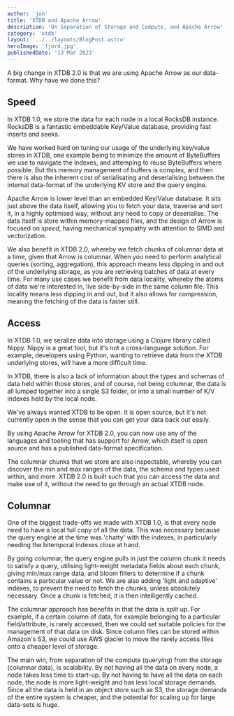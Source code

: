 ```yaml
---
author: 'jon'
title: 'XTDB and Apache Arrow'
description: 'On Separation of Storage and Compute, and Apache Arrow'
category: 'xtdb'
layout: '../../layouts/BlogPost.astro'
heroImage: 'fjord.jpg'
publishedDate: '13 Mar 2023'
---
```


A big change in XTDB 2.0 is that we are using Apache Arrow as our data-format. Why have we done this?

## Speed

In XTDB 1.0, we store the data for each node in a local RocksDB instance. RocksDB is a fantastic embeddable Key/Value database, providing fast inserts and seeks.

We have worked hard on tuning our usage of the underlying key/value stores in XTDB, one example being to minimize the amount of ByteBuffers we use to navigate the indexes, and attemping to reuse ByteBuffers where possible. But this memory management of buffers is complex, and then there is also the inherent cost of serialisating and deserialising between the internal data-format of the underlying KV store and the query engine.

Apache Arrow is lower level than an embedded Key/Value database. It sits just above the data itself, allowing you to fetch your data, traverse and sort it, in a highly optimised way, without any need to copy or deserialise. The data itself is store within memory-mapped files, and the design of Arrow is focused on _speed_, having mechanical sympathy with attention to SIMD and vectorization.

We also benefit in XTDB 2.0, whereby we fetch chunks of columnar data at a time, given that Arrow is columnar. When you need to perform analytical queries (sorting, aggregation), this approach means less dipping in and out of the underlying storage, as you are retrieving batches of data at every time. For many use cases we benefit from data locality, whereby the atoms of data we're interested in, live side-by-side in the same column file. This locality means less dipping in and out, but it also allows for compression, meaning the fetching of the data is faster still.

## Access

In XTDB 1.0, we seralize data into storage using a Clojure library called Nippy. Nippy is a great tool, but it's not a cross-language solution. For example, developers using Python, wanting to retrieve data from the XTDB underlying stores, will have a more difficult time.

In XTDB, there is also a lack of information about the types and schemas of data held within those stores, and of course, not being columnar, the data is all lumped together into a single S3 folder, or into a small number of K/V indexes held by the local node.

We've always wanted XTDB to be open. It is open source, but it's not currently open in the sense that you can get your data back out easily.

By using Apache Arrow for XTDB 2.0, you can now use any of the languages and tooling that has support for Arrow, which itself is open source and has a published data-format specification.

The columnar chunks that we store are also inspectable, whereby you can discover the min and max ranges of the data, the schema and types used within, and more. XTDB 2.0 is built such that you can access the data and make use of it, without the need to go through an actual XTDB node.

## Columnar

One of the biggest trade-offs we made with XTDB 1.0, is that every node need to have a local full copy of all the data. This was necessary because the query engine at the time was 'chatty' with the indexes, in particularly needing the bitemporal indexes close at hand.

By going columnar, the query engine pulls in just the column chunk it needs to satisfy a query, utilising light-weight metadata fields about each chunk, giving min/max range data, and bloom filters to determine if a chunk contains a particular value or not. We are also adding 'light and adaptive' indexes, to prevent the need to fetch the chunks, unless absolutely necessary. Once a chunk is fetched, it is then intelligently cached.

The columnar approach has benefits in that the data is _split_ up. For example, if a certain column of data, for example belonging to a particular field/attribute, is rarely accessed, then we could set suitable policies for the management of that data on disk. Since column files can be stored within Amazon's S3, we could use AWS glacier to move the rarely access files onto a cheaper level of storage.

The main win, from separation of the compute (querying) from the storage (columnar data), is scalability. By not having all the data on every node, a node takes less time to start-up. By not having to have all the data on each node, the node is more light-weight and has less local storage demands. Since all the data is held in an object store such as S3, the storage demands of the entire system is cheaper, and the potential for scaling up for large data-sets is huge.
